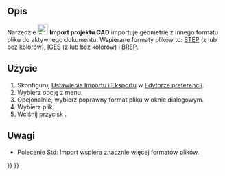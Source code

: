 <languages/>

{{Docnav/pl
|[[Part_Defeaturing/pl|Usuwanie cech]]
|[[Part_Export/pl|Eksport projektu do CAD]]
|[[Part_Workbench/pl|środowisko pracy Część]]
|IconL=Part_Defeaturing.svg
|IconR=Part_Export.svg
|IconC=Workbench_Part.svg
}}

{{GuiCommand/pl
|Name=Part Import‎
|Name/pl=Część: Import projektu CAD
|MenuLocation=Część → Import projektu CAD...
|Workbenches=[[Part_Workbench/pl|Część]]
|SeeAlso=[[Std_Import/pl|Import]], [[Import_Export/pl|Import Eksport]]
}}

<span id="Description"></span>
==Opis== 

<div class="mw-translate-fuzzy">
Narzędzie [[Image:Part_Import.svg|24px]] '''Import projektu CAD''' importuje geometrię z innego formatu pliku do aktywnego dokumentu. Wspierane formaty plików to: [http://en.wikipedia.org/wiki/Step_file STEP] (z lub bez kolorów), [http://en.wikipedia.org/wiki/IGES IGES] (z lub bez kolorów) i [http://en.wikipedia.org/wiki/BREP BREP].
</div>

<span id="Usage"></span>
==Użycie==

# Skonfiguruj [[Import_Export_Preferences/pl|Ustawienia Importu i Eksportu]] w [[Preferences_Editor/pl|Edytorze preferencji]].
# Wybierz opcję {{MenuCommand|Część → [[File:Part_Import.svg|16px]] Import projektu CAD...}} z menu.
# Opcjonalnie, wybierz poprawny format pliku w oknie dialogowym.
# Wybierz plik.
# Wciśnij przycisk {{Button|Otwórz}}.

<span id="Notes"></span>
==Uwagi==

* Polecenie [[Std_Import/pl|Std: Import]] wspiera znacznie więcej formatów plików.


{{Docnav/pl
|[[Part_Defeaturing/pl|Usuwanie cech]]
|[[Part_Export/pl|Eksport projektu do CAD]]
|[[Part_Workbench/pl|środowisko pracy Część]]
|IconL=Part_Defeaturing.svg
|IconR=Part_Export.svg
|IconC=Workbench_Part.svg
}}

{{Part_Tools_navi{{#translation:}}}}
{{Userdocnavi{{#translation:}}}}
